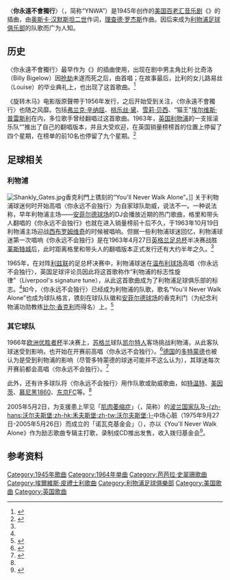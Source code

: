 {{noteTA
|G1=Music
|1=zh-hant:蓋瑞與前導者合唱團; zh-hans:加里和领跑者组合;
}}
{{Infobox song
| name       = 你永远不会独行
| original_name = {{lang|en|"You'll Never Walk Alone"}}
| published  = {{Start date|1945}}
| genre      = Show tune
| composer   = [[理查德·罗杰斯_(作曲家)|理查德·罗杰斯]]
| lyricist   = [[奥斯卡·汉默斯坦二世|奥斯卡·汉默斯坦二世]]
}}
〈'''你永遠不會獨行'''〉（{{lang-en|"You'll Never Walk Alone"}}，简称“YNWA”）是1945年创作的[[美国|美国]][[百老汇|百老汇]][[音乐剧|音乐剧]]《{{le|旋转木马 (音乐剧)|Carousel (musical)|旋转木马}}》的插曲，由[[奥斯卡·汉默斯坦二世|奥斯卡·汉默斯坦二世]]作词，[[理查德·罗杰斯_(作曲家)|理查德·罗杰斯]]作曲。因后来成为[[利物浦足球俱乐部|利物浦足球俱乐部]]的队歌而广为人知。

==历史==
{{Infobox song
| name       = 你永远不会独行
| original_name = {{lang|en|"You'll Never Walk Alone"}}
| cover      =
| alt        =
| type       = single
| artist     = {{le|加里和领跑者组合|Gerry and the Pacemakers}}
| album      = How Do You Like It
| B-side     = 〈It's All Right〉
| released   = {{Start date|1963|10}}
| format     = [[黑胶唱片|7"黑胶唱片]]
| recorded   = 1963年7月2日
| studio     = [[阿比路录音室|阿比路录音室]]<ref>{{cite web|url=http://www.britbands.bravepages.com/gerrydiary.html|title=Gerry's Datebook|website=www.britbands.bravepages.com|accessdate=2019-07-30|archive-url=https://web.archive.org/web/20180823000905/http://www.britbands.bravepages.com/gerrydiary.html|archive-date=2018-08-23|dead-url=yes}}</ref>
| genre      = [[节拍音乐|节拍音乐]]、[[巴洛克流行|巴洛克流行]]
| length     = {{duration|m=2|s=40}}
| label      = 哥伦比亚（英国）<br/>Laurie Records（美国）
| composer   = [[理查德·罗杰斯_(作曲家)|理查德·罗杰斯]]
| lyricist   = [[奥斯卡·汉默斯坦二世|奥斯卡·汉默斯坦二世]]
| producer   = [[乔治·马丁|乔治·马丁]]
| prev_title =
| prev_year  =
| next_title =
| next_year  =
}}
〈你永遠不會獨行〉最早作为《{{le|旋转木马 (音乐剧)|Carousel (musical)|旋转木马}}》的插曲使用，出现在剧中男主角比利·比奇洛（Billy Bigelow）因[[抢劫|抢劫]]未遂而死之后，由{{le|克里斯汀·约翰逊|Christine Johnson (actress)|}}首唱；在故事最后，比利的女儿路易丝（Louise）的毕业典礼上，也出现了这首歌曲。<ref>{{YouTube|wlsUfOjVhrM|You'll Never Walk Alone (original) - Christine Johnson 1945}}</ref>

《旋转木马》电影版原聲帶于1956年发行，之后开始受到关注，〈你永遠不會獨行〉也随之风靡。包括[[弗兰克·辛纳屈|弗兰克·辛纳屈]]、[[桃乐丝·黛|桃乐丝·黛]]、[[雪莉·贝西|雪莉·贝西]]、“猫王”[[埃尔维斯·普雷斯利|埃尔维斯·普雷斯利]]在内，多位歌手曾经翻唱过这首歌曲。1963年，[[英国|英国]][[利物浦|利物浦]]的一支摇滚乐队“{{le|加里和领跑者组合|Gerry and the Pacemakers}}”推出了自己的翻唱版本，并且大受欢迎，在英国销量榜榜首的位置上停留了四个星期，在榜单的前10名也停留了九个星期。<ref name=why>{{cite news |author1=Paul Brown |author2=王慧男 (译)|title=为什么利物浦球迷把《你永远不会独行》当作队歌？ |url=https://www.jiemian.com/article/595225.html?open_source=weibo_search |accessdate=2019-07-30 |publisher=界面新闻 |date=2016-04-01}}</ref>

==足球相关==
===利物浦===
[[File:Shankly_Gates.jpg|thumb]]香克利門上镌刻的“You'll Never Walk Alone”。]]
关于利物浦球迷何时开始高唱〈你永远不会独行〉为自家球队助威，说法不一。一种说法称，早年利物浦主场——[[安菲尔德球场|安菲尔德球场]]的DJ会播放近期的热门歌曲，格里和带头人翻唱的《你永远不会独行》也就在进入销量榜前十后不久，于1963年10月19日利物浦主场迎战[[西布罗姆维奇|西布罗姆维奇]]的时候被唱响。但据一些利物浦球迷回忆，利物浦球迷第一次唱响《你永远不会独行》是在1963年4月27日[[英格兰足总杯|英格兰足总杯]]半决赛战胜[[莱斯特城|莱斯特城]]后，此时距离格里和带头人的翻唱版本正式发行还有大约半年之久。<ref name=why/>

1965年，在对阵[[利兹联|利兹联]]的足总杯决赛中，利物浦球迷在[[温布利球场|温布利球场]]高唱〈你永远不会独行〉，英国足球评论员{{le|肯尼斯·沃尔斯滕霍姆斯|Kenneth Wolstenholme}}因此将这首歌称作“利物浦的标志性旋律”（Liverpool's signature tune），从此这首歌曲成为了利物浦足球俱乐部的标志。<ref name=why/>如今，〈你永远不会独行〉已经成为利物浦的队歌，歌名“You'll Never Walk Alone”也成为球队格言，镌刻在球队队徽和[[安菲尔德球场|安菲尔德球场]]的香克利门（为纪念利物浦功勋教练[[比尔·香克利|比尔·香克利]]而得名）上。<ref name="dqd">{{cite web |author1=NNloveTT |title=足球音乐节：利物浦队歌《You'll Never Walk Alone》 |url=http://www.dongqiudi.com/archive/959957.html |website=懂球帝 |accessdate=2019-07-30 |date=2019-05-05 |archive-date=2019-07-30 |archive-url=https://web.archive.org/web/20190730034740/http://www.dongqiudi.com/archive/959957.html }}</ref>

===其它球队===
1966年[[欧洲优胜者杯|欧洲优胜者杯]]半决赛上，[[苏格兰|苏格兰]]球队[[凯尔特人足球俱乐部|凯尔特人]]客场挑战利物浦，从此客队球迷受到影响，也开始在开赛前高唱〈你永远不会独行〉。<ref>{{cite news |author1=Jessica Aldred |author2=Sean Ingle |title=Liverpool or Celtic: who Walked Alone first? |url=https://www.theguardian.com/football/2003/mar/12/theknowledge.sport |accessdate=2019-07-30 |publisher=The Guardian |date=2003-03-12 |archive-url=https://web.archive.org/web/20190503024248/https://www.theguardian.com/football/2003/mar/12/theknowledge.sport |archive-date=2019-05-03 |dead-url=no }}</ref>[[德国|德国]]的[[多特蒙德足球俱樂部|多特蒙德]]也被认为是受到利物浦的影响（尽管多特蒙德的球迷可能并不这么认为），其球迷每次开赛前都会高唱〈你永远不会独行〉。<ref>{{cite news |author1=Simon Hart |title=Anfield’s 50 years of never walking alone |publisher=INDEPENDENT |date=2013-10-25}}</ref>

此外，还有许多球队将〈你永远不会独行〉用作队歌或助威歌曲，如[[特温特足球俱乐部|特温特]]、[[美因茨05足球俱乐部|美因茨]]、[[慕尼黑1860|慕尼黑1860]]、[[东京FC|东京FC]]等。<ref name="dqd"/>

2005年5月2日，为支援患上罕见「[[肌肉萎缩症|肌肉萎缩症]]」（{{lang|en|Amyotropische Lateralsklerose}}，简称{{lang|en|ALS}}）的[[波兰国家足球队|波兰国家队]]及[[沃尔夫斯堡足球俱乐部|-{zh-hans:沃尔夫斯堡;zh-hk:禾夫斯堡;zh-tw:沃尔夫斯堡;}-]]中场心脏{{link-en|克日什托夫·诺瓦克|Krzysztof Nowak}}（1975年9月27日-2005年5月26日）而成立的「诺瓦克基金会」（{{lang|en|Krzysztof Nowak Foundation}}），亦以《You'll Never Walk Alone》作为励志歌曲专辑主打歌，录制成CD推出发售，收入拨归基金会<ref>{{Cite web |url=http://www.nowak-foundation.com/aktiveU/AudioCD.htm |title=Benefit CD: Helping Krzysztof |accessdate=2007-05-10 |archive-date=2007-07-04 |archive-url=https://web.archive.org/web/20070704120036/http://www.nowak-foundation.com/aktiveU/AudioCD.htm |dead-url=no }}</ref>。

==参考资料==
{{reflist}}

{{艾維斯·普利斯萊單曲|state=collapsed}}
{{利物浦足球俱乐部|state=collapsed}}

{{DEFAULTSORT:You'll Never Walk Alone}}
[[Category:1945年歌曲|Category:1945年歌曲]]
[[Category:1964年单曲|Category:1964年单曲]]
[[Category:芭芭拉·史翠珊歌曲|Category:芭芭拉·史翠珊歌曲]]
[[Category:埃爾維斯·皮禮士利歌曲|Category:埃爾維斯·皮禮士利歌曲]]
[[Category:利物浦足球俱樂部|Category:利物浦足球俱樂部]]
[[Category:美国歌曲|Category:美国歌曲]]
[[Category:英国歌曲|Category:英国歌曲]]